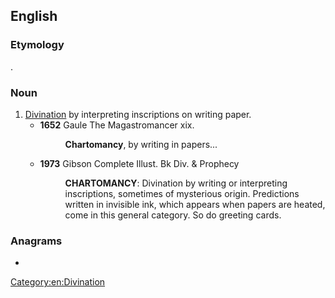 ==English==

===Etymology===
{{der|en|grc|χάρτης||leaf of paper}} {{suffix|en||mancy}}.

===Noun===
{{en-noun|-}}

# [[divination|Divination]] by interpreting inscriptions on writing paper.
#* '''1652''' Gaule The Magastromancer xix.
#*: '''Chartomancy''', by writing in papers...
#* '''1973''' Gibson Complete Illust. Bk Div. & Prophecy
#*: '''CHARTOMANCY''': Divination by writing or interpreting inscriptions, sometimes of mysterious origin. Predictions written in invisible ink, which appears when papers are heated, come in this general category. So do greeting cards.

===Anagrams===
* {{anagrams|en|a=aacchmnorty|charactonym}}

[[Category:en:Divination]]